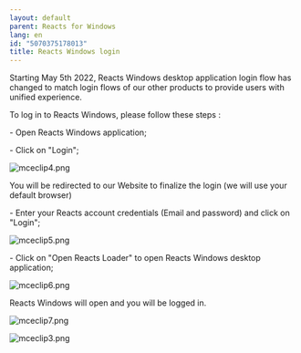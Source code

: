 ```yaml
---
layout: default
parent: Reacts for Windows
lang: en
id: "5070375178013"
title: Reacts Windows login
---
```

Starting May 5th 2022, Reacts Windows desktop application login flow has changed to match login flows of our other products to provide users with unified experience. 

To log in to Reacts Windows, please follow these steps :

\- Open Reacts Windows application;

\- Click on "Login";

![mceclip4.png](@assets/attachments/mceclip4.png)

You will be redirected to our Website to finalize the login (we will use your default browser)

\- Enter your Reacts account credentials (Email and password) and click on "Login";

![mceclip5.png](@assets/attachments/mceclip5.png)

\- Click on "Open Reacts Loader" to open Reacts Windows desktop application;

![mceclip6.png](@assets/attachments/mceclip6.png)

Reacts Windows will open and you will be logged in.

![mceclip7.png](@assets/attachments/mceclip7.png)

![mceclip3.png](@assets/attachments/mceclip3.png)


